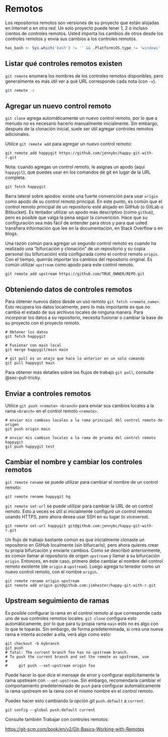 # Remotos {#sec-git-remotes}

Los repositorios remotos son versiones de su proyecto que están alojadas en Internet o en otra red. Un solo proyecto puede tener 1, 2 o incluso cientos de controles remotos. Usted importa los cambios de otros desde los controles remotos y envía sus cambios a los controles remotos.

```r
has_bash <- Sys.which('bash') != '' && .Platform$OS.type != 'windows'
```

## Listar qué controles remotos existen

`git remote` enumera los nombres de los controles remotos disponibles, pero generalmente es más útil ver a qué URL corresponde cada nota (con `-v`).

```bash
git remote -v
```

## Agregar un nuevo control remoto

`git clone` agrega automáticamente un nuevo control remoto, por lo que a menudo no es necesario hacerlo manualmente inicialmente. Sin embargo, después de la clonación inicial, suele ser útil agregar controles remotos adicionales.

Utilice `git remote add` para agregar un nuevo control remoto:

``` console
git remote add happygit https://github.com/jennybc/happy-git-with-r.git
```

Nota: cuando agregas un control remoto, le asignas un apodo (aquí `happygit`), que puedes usar en los comandos de git en lugar de la URL completa.

``` console
git fetch happygit
```

Barra lateral sobre apodos: existe una fuerte convención para usar `origin` como apodo de su control remoto principal. En este punto, es común que el control remoto principal de un repositorio esté alojado en GitHub (o GitLab o Bitbucket). Es tentador utilizar un apodo más descriptivo (como `github`), pero es posible que valga la pena seguir la convención. Hace que su configuración sea más fácil de entender para otros y para que usted transfiera información que lee en la documentación, en Stack Overflow o en blogs.

Una razón común para agregar un segundo control remoto es cuando ha realizado una "bifurcación y clonación" de un repositorio y su copia personal (su bifurcación) está configurada como el control remoto `origin`. Con el tiempo, querrás importar los cambios del repositorio original. Es común utilizar `upstream` como apodo para este control remoto.

``` console
git remote add upstream https://github.com/TRUE_OWNER/REPO.git
```

## Obteniendo datos de controles remotos

Para obtener nuevos datos desde un uso remoto `git fetch <remote_name>`. Esto recupera los datos localmente, pero lo más importante es que *no* cambia el estado de sus archivos locales de ninguna manera. Para incorporar los datos a su repositorio, necesita fusionar o cambiar la base de su proyecto con el proyecto remoto.

``` console
# Obtener los datos
git fetch happygit

# Fusionar con main local
git merge happygit/main main

# git pull es un atajo que hace lo anterior en un solo comando
git pull happygit main
```

Para obtener más detalles sobre los flujos de trabajo `git pull`, consulte @sec-pull-tricky.

## Enviar a controles remotos

Utilice `git push <remote> <branch>` para enviar sus cambios locales a la rama `<branch>` en el control remoto `<remote>`.

``` console
# enviar mis cambios locales a la rama principal del control remoto de origen
git push origin main

# enviar mis cambios locales a la rama de prueba del control remoto happygit
git push happygit test
```

## Cambiar el nombre y cambiar los controles remotos

`git remote rename` se puede utilizar para cambiar el nombre de un control remoto:

``` console
git remote rename happygit hg
```

`git remote set-url` se puede utilizar para cambiar la URL de un control remoto. Esto a veces es útil si inicialmente configuró un control remoto usando HTTPS, pero ahora desea usar SSH en su lugar (o *viceversa*).

``` console
git remote set-url happygit git@github.com:jennybc/happy-git-with-r.git
```

Un flujo de trabajo bastante común es que inicialmente clonaste un repositorio en GitHub localmente (sin bifurcarlo), pero ahora quieres crear tu propia bifurcación y enviarle cambios. Como se describió anteriormente, es común llamar al repositorio de origen `upstream` y llamar a su bifurcación `origin`. Entonces, en este caso, primero debe cambiar el nombre del control remoto existente (de `origin` a `upstream`). Luego agrega tu tenedor como un nuevo control remoto, con el nombre `origin`.

``` console
git remote rename origin upstream
git remote add origin git@github.com:jimhester/happy-git-with-r.git
```

## Upstream seguimiento de ramas

Es posible configurar la rama en el control remoto al que corresponde cada uno de sus controles remotos locales. `git clone` configura esto automáticamente, por lo que para tu propia rama `main` esto no es algo con lo que te toparás. Sin embargo, de forma predeterminada, si crea una nueva rama e intenta acceder a ella, verá algo como esto:

``` console
git checkout -b mybranch
git push
# fatal: The current branch foo has no upstream branch.
# To push the current branch and set the remote as upstream, use
#
#     git push --set-upstream origin foo
```

Puede hacer lo que dice el mensaje de error y configurar explícitamente la rama upstream con `--set-upstream`. Sin embargo, recomendaría cambiar el comportamiento predeterminado de `push` para configurar automáticamente la rama upstream en la rama con el mismo nombre en el control remoto.

Puedes hacer esto cambiando la opción git `push.default` a `current`.

``` console
git config --global push.default current
```

Consulte también Trabajar con controles remotos:

<https://git-scm.com/book/en/v2/Git-Basics-Working-with-Remotes>
